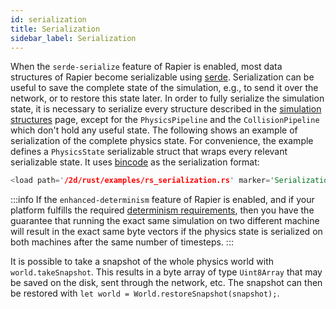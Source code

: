 ```yaml
---
id: serialization
title: Serialization
sidebar_label: Serialization
---
```



<notjs>

When the `serde-serialize` feature of Rapier is enabled, most data structures of Rapier become serializable using [serde](http://serde.rs).
Serialization can be useful to save the complete state of the simulation, e.g., to send it over the network, or to restore
this state later. In order to fully serialize the simulation state, it is necessary to serialize every structure
described in the [simulation structures](./simulation_structures.mdx) page, except for the `PhysicsPipeline` and the
`CollisionPipeline` which don't hold any useful state. The following shows an example of serialization of the
complete physics state. For convenience, the example defines a `PhysicsState` serializable struct that wraps every
relevant serializable state. It uses [bincode](https://crates.io/crates/bincode) as the serialization format:

```rust
<load path='/2d/rust/examples/rs_serialization.rs' marker='Serialization' />
```

:::info
If the `enhanced-determinism` feature of Rapier is enabled, and if your platform fulfills the required [determinism
requirements](./determinism.mdx), then you have the guarantee that running the exact same simulation on two different machine
will result in the exact same byte vectors if the physics state is serialized on both machines after the same
number of timesteps.
:::

</notjs>
<js>

It is possible to take a snapshot of the whole physics world with `world.takeSnapshot`. This results in a byte array
of type `Uint8Array` that may be saved on the disk, sent through the network, etc. The snapshot can then be restored
with `let world = World.restoreSnapshot(snapshot);`.

</js>